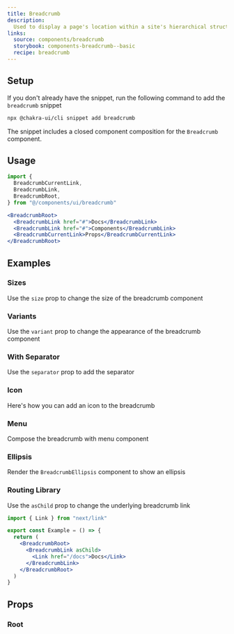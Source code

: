 ```yaml
---
title: Breadcrumb
description:
  Used to display a page's location within a site's hierarchical structure
links:
  source: components/breadcrumb
  storybook: components-breadcrumb--basic
  recipe: breadcrumb
---
```


<ExampleTabs name="breadcrumb-basic" />

## Setup

If you don't already have the snippet, run the following command to add the
`breadcrumb` snippet

```sh
npx @chakra-ui/cli snippet add breadcrumb
```

The snippet includes a closed component composition for the `Breadcrumb`
component.

## Usage

```jsx
import {
  BreadcrumbCurrentLink,
  BreadcrumbLink,
  BreadcrumbRoot,
} from "@/components/ui/breadcrumb"
```

```jsx
<BreadcrumbRoot>
  <BreadcrumbLink href="#">Docs</BreadcrumbLink>
  <BreadcrumbLink href="#">Components</BreadcrumbLink>
  <BreadcrumbCurrentLink>Props</BreadcrumbCurrentLink>
</BreadcrumbRoot>
```

## Examples

### Sizes

Use the `size` prop to change the size of the breadcrumb component

<ExampleTabs name="breadcrumb-with-sizes" />

### Variants

Use the `variant` prop to change the appearance of the breadcrumb component

<ExampleTabs name="breadcrumb-with-variants" />

### With Separator

Use the `separator` prop to add the separator

<ExampleTabs name="breadcrumb-with-separator" />

### Icon

Here's how you can add an icon to the breadcrumb

<ExampleTabs name="breadcrumb-with-icon" />

### Menu

Compose the breadcrumb with menu component

<ExampleTabs name="breadcrumb-with-menu" />

### Ellipsis

Render the `BreadcrumbEllipsis` component to show an ellipsis

<ExampleTabs name="breadcrumb-with-ellipsis" />

### Routing Library

Use the `asChild` prop to change the underlying breadcrumb link

```jsx
import { Link } from "next/link"

export const Example = () => {
  return (
    <BreadcrumbRoot>
      <BreadcrumbLink asChild>
        <Link href="/docs">Docs</Link>
      </BreadcrumbLink>
    </BreadcrumbRoot>
  )
}
```

## Props

### Root

<PropTable component="Breadcrumb" part="Root" />
